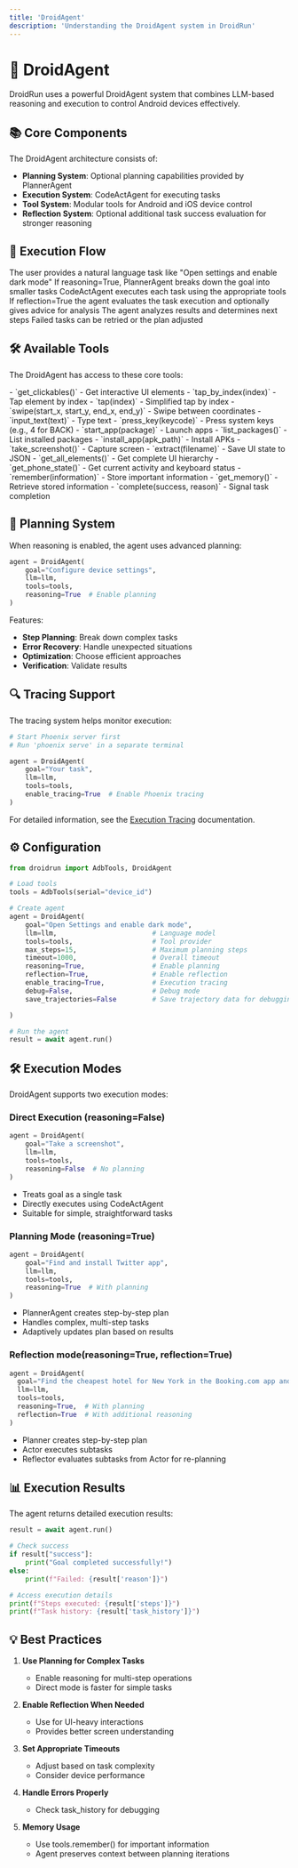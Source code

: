 ```yaml
---
title: 'DroidAgent'
description: 'Understanding the DroidAgent system in DroidRun'
---
```


# 🤖 DroidAgent

DroidRun uses a powerful DroidAgent system that combines LLM-based reasoning and execution to control Android devices effectively.

## 📚 Core Components

The DroidAgent architecture consists of:

- **Planning System**: Optional planning capabilities provided by PlannerAgent
- **Execution System**: CodeActAgent for executing tasks
- **Tool System**: Modular tools for Android and iOS device control
- **Reflection System**: Optional additional task success evaluation for stronger reasoning

## 🔄 Execution Flow

<Steps>
  <Step title="Goal Setting">
    The user provides a natural language task like "Open settings and enable dark mode"
  </Step>
  <Step title="Planning (With Reasoning)">
    If reasoning=True, PlannerAgent breaks down the goal into smaller tasks
  </Step>
  <Step title="Task Execution">
    CodeActAgent executes each task using the appropriate tools
  </Step>
  <Step title="Task Evaluation (With Reflection)">
    If reflection=True the agent evaluates the task execution and optionally gives advice for analysis
  </Step>
  <Step title="Result Analysis">
    The agent analyzes results and determines next steps
  </Step>
  <Step title="Error Handling">
    Failed tasks can be retried or the plan adjusted
  </Step>
</Steps>

## 🛠️ Available Tools

The DroidAgent has access to these core tools:

<AccordionGroup>
  <Accordion title="UI Interaction">
    - `get_clickables()` - Get interactive UI elements
    - `tap_by_index(index)` - Tap element by index
    - `tap(index)` - Simplified tap by index
    - `swipe(start_x, start_y, end_x, end_y)` - Swipe between coordinates
    - `input_text(text)` - Type text
    - `press_key(keycode)` - Press system keys (e.g., 4 for BACK)
  </Accordion>

  <Accordion title="App Management">
    - `start_app(package)` - Launch apps
    - `list_packages()` - List installed packages
    - `install_app(apk_path)` - Install APKs
  </Accordion>

  <Accordion title="Screen Analysis">
    - `take_screenshot()` - Capture screen
    - `extract(filename)` - Save UI state to JSON
    - `get_all_elements()` - Get complete UI hierarchy
    - `get_phone_state()` - Get current activity and keyboard status
  </Accordion>

  <Accordion title="Task Management">
    - `remember(information)` - Store important information
    - `get_memory()` - Retrieve stored information
    - `complete(success, reason)` - Signal task completion
  </Accordion>
</AccordionGroup>

## 🎯 Planning System

When reasoning is enabled, the agent uses advanced planning:

```python
agent = DroidAgent(
    goal="Configure device settings",
    llm=llm,
    tools=tools,
    reasoning=True  # Enable planning
)
```

Features:
- **Step Planning**: Break down complex tasks
- **Error Recovery**: Handle unexpected situations
- **Optimization**: Choose efficient approaches
- **Verification**: Validate results

## 🔍 Tracing Support

The tracing system helps monitor execution:

```python
# Start Phoenix server first
# Run 'phoenix serve' in a separate terminal

agent = DroidAgent(
    goal="Your task",
    llm=llm,
    tools=tools,
    enable_tracing=True  # Enable Phoenix tracing
)
```

For detailed information, see the [Execution Tracing](/v2/concepts/tracing) documentation.

## ⚙️ Configuration

```python
from droidrun import AdbTools, DroidAgent

# Load tools
tools = AdbTools(serial="device_id")

# Create agent
agent = DroidAgent(
    goal="Open Settings and enable dark mode",
    llm=llm,                        # Language model
    tools=tools,                    # Tool provider
    max_steps=15,                   # Maximum planning steps
    timeout=1000,                   # Overall timeout
    reasoning=True,                 # Enable planning
    reflection=True,                # Enable reflection
    enable_tracing=True,            # Execution tracing
    debug=False,                    # Debug mode
    save_trajectories=False         # Save trajectory data for debugging (GIF and logs)

)

# Run the agent
result = await agent.run()
```

## 🛠️ Execution Modes

DroidAgent supports two execution modes:

### Direct Execution (reasoning=False)

```python
agent = DroidAgent(
    goal="Take a screenshot",
    llm=llm,
    tools=tools,
    reasoning=False  # No planning
)
```

- Treats goal as a single task
- Directly executes using CodeActAgent
- Suitable for simple, straightforward tasks

### Planning Mode (reasoning=True)

```python
agent = DroidAgent(
    goal="Find and install Twitter app",
    llm=llm,
    tools=tools,
    reasoning=True  # With planning
)
```

- PlannerAgent creates step-by-step plan
- Handles complex, multi-step tasks
- Adaptively updates plan based on results


### Reflection mode(reasoning=True, reflection=True)
```python
agent = DroidAgent(
  goal="Find the cheapest hotel for New York in the Booking.com app and send them over to my whatsapp colleague",
  llm=llm,
  tools=tools,
  reasoning=True,  # With planning
  reflection=True  # With additional reasoning
)
```

- Planner creates step-by-step plan
- Actor executes subtasks
- Reflector evaluates subtasks from Actor for re-planning

## 📊 Execution Results

The agent returns detailed execution results:

```python
result = await agent.run()

# Check success
if result["success"]:
    print("Goal completed successfully!")
else:
    print(f"Failed: {result['reason']}")

# Access execution details
print(f"Steps executed: {result['steps']}")
print(f"Task history: {result['task_history']}")
```

## 💡 Best Practices

1. **Use Planning for Complex Tasks**
   - Enable reasoning for multi-step operations
   - Direct mode is faster for simple tasks

2. **Enable Reflection When Needed**
   - Use for UI-heavy interactions
   - Provides better screen understanding

3. **Set Appropriate Timeouts**
   - Adjust based on task complexity
   - Consider device performance

4. **Handle Errors Properly**
   - Check task_history for debugging

5. **Memory Usage**
   - Use tools.remember() for important information
   - Agent preserves context between planning iterations